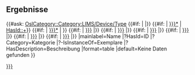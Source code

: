 <noinclude>
{{OslTemplate:Helper/Docu/FormTemplate}}
</noinclude>
<includeonly>
== Ergebnisse ==
{{#ask: 
[[OslCategory::Category:LIMS/Device/Type]]
{{#if: {{{category|}}} | [[Category:{{{category|}}}]] |}}
{{#if: {{{id|}}} | [[HasId::~*{{{id|}}}*]] | [[HasId::+]]}}
{{#if: {{{name|}}} | [[Display title of::~*{{{name|}}}*]] | }}
{{#if: {{{date_from|}}} | [[HasCreationDate::>{{{date_from|}}}]] |}}
{{#if: {{{date_to|}}} | [[HasCreationDate::<{{{date_to|}}}]] |}}
{{#if: {{{keyword|}}} | [[HasKeyword::{{{keyword|}}}]] |}}
{{#if: {{{creator|}}} | [[HasCreator::{{{creator|}}}]] |}}
{{#if: {{{material|}}} | [[HasSupportedMaterial::{{{material|}}}]] |}}
{{#if: {{{quantity|}}} | [[HasMeasurementQuantity::{{{quantity|}}}]] |}}
|mainlabel=Name
<!-- |?Display title of=Name -->
|?HasId=ID
|?Category=Kategorie
|?-IsInstanceOf=Exemplare
|?HasDescription=Beschreibung 
|format=table 
|default=Keine Daten gefunden
}}
</includeonly>